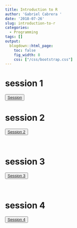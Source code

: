 ```yaml
---
title: Introduction to R
author: 'Gabriel Cabrera '
date: '2018-07-26'
slug: introduction-to-r
categories:
  - Programming
tags: []
output:
  blogdown::html_page:
    toc: false
    fig_width: 8
    css: ["/css/bootstrap.css"]
---
```


# session 1 

<div class="btn-group">

<button type="button" class="btn btn-outline-warning"> 
[Session](/sessions/session1.html)
</button>

</div
<br>

# session 2

<div class="btn-group">
    
<button type="button" class="btn btn-outline-warning"> 
[Session 2](/sessions/session2.html)
</button>

</div>
<br>

# session 3

<div class="btn-group">
    
<button type="button" class="btn btn-outline-warning"> 
[Session 3](/sessions/session3.html)
</button>

</div>
<br>

# session 4

<div class="btn-group">
    
<button type="button" class="btn btn-outline-warning"> 
[Session 4](/sessions/session4.html)
</button>

</div>
<br>